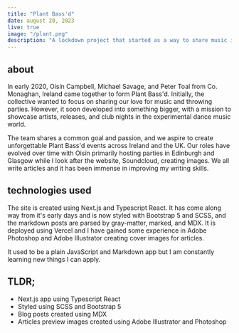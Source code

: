 ---
title: "Plant Bass'd"
date: august 20, 2023
live: true
image: "/plant.png"
description: "A lockdown project that started as a way to share music interests with friends but evolved into an electronic music blog sharing new music, events, and gigs happening in Dublin, Glasgow, and Edinburgh."
---

## about

In early 2020, Oisín Campbell, Michael Savage, and Peter Toal from Co. Monaghan, Ireland came together to form Plant Bass'd. Initially, the collective wanted to focus on sharing our love for music and throwing parties. However, it soon developed into something bigger, with a mission to showcase artists, releases, and club nights in the experimental dance music world.

The team shares a common goal and passion, and we aspire to create unforgettable Plant Bass'd events across Ireland and the UK. Our roles have evolved over time with Oisín primarily hosting parties in Edinburgh and Glasgow while I look after the website, Soundcloud, creating images. We all write articles and it has been immense in improving my writing skills.

## technologies used

The site is created using Next.js and Typescript React. It has come along way from it's early days and is now styled with Bootstrap 5 and SCSS, and the markdown posts are parsed by gray-matter, marked, and MDX. It is deployed using Vercel and I have gained some experience in Adobe Photoshop and Adobe Illustrator creating cover images for articles.

It used to be a plain JavaScript and Markdown app but I am constantly learning new things I can apply.

## TLDR;

- Next.js app using Typescript React
- Styled using SCSS and Bootstrap 5
- Blog posts created using MDX
- Articles preview images created using Adobe Illustrator and Photoshop

